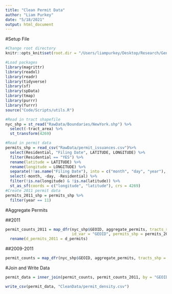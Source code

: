 ```yaml
---
title: "Clean Permit Data"
author: "Liam Purkey"
date: "5/18/2021"
output: html_document
---
```


#Setup File

```r
#Change root directory
knitr::opts_knit$set(root.dir = "/Users/liampurkey/Desktop/Research/Gentrification")
```

```r
#Load packages
library(magrittr)
library(readxl)
library(readr)
library(tidyverse)
library(sf)
library(spData)
library(tmap)
library(purrr)
library(furrr)
source("Code/Scripts/utils.R")
```

```r
#Read in tract shapefile
nyc_shp = st_read("RawData/Boundaries/NewYork.shp") %>%
  select(-tract_area) %>%
  st_transform(4269)
```

```r
#Read in permit data 
permits_shp = read_csv("RawData/permit_issuances.csv")%>%
  select(Residential, "Filing Date", LATITUDE, LONGITUDE) %>%
  filter(Residential == "YES") %>%
  rename(latitude = LATITUDE) %>%
  rename(longitude = LONGITUDE) %>%
  separate(!!as.name("Filing Date"), into = c("month", "day", "year"), sep = "/") %>%
  select(-month, -day, -Residential) %>%
  filter(!is.na(longitude) & !is.na(latitude)) %>%
  st_as_sf(coords = c("longitude", "latitude"), crs = 4269)
#Create 2011 permit data
permits_2011_shp = permits_shp %>%
  filter(year == 11)
```

#Aggregate Permits 

##2011

```r
permit_counts_2011 = map_dfr(nyc_shp$GEOID, aggregate_permits, tracts_shp = nyc_shp, 
                             id_var = "GEOID", permits_shp = permits_2011_shp) %>%
  rename(d_permits_2011 = d_permits)
```

##2009-2011

```r
permit_counts = map_dfr(nyc_shp$GEOID, aggregate_permits, tracts_shp = nyc_shp, id_var = "GEOID", permits_shp = permits_shp) 
```

#Join and Write Data

```r
permit_data = inner_join(permit_counts, permit_counts_2011, by = "GEOID")
```

```r
write_csv(permit_data, "CleanData/permit_density.csv")
```






